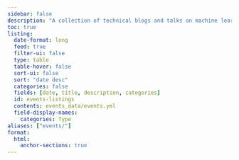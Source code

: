 ```yaml
---
sidebar: false
description: "A collection of technical blogs and talks on machine learning and data science."
toc: true
listing:
  date-format: long
  feed: true
  filter-ui: false
  type: table
  table-hover: false
  sort-ui: false
  sort: "date desc"
  categories: false
  fields: [date, title, description, categories]
  id: events-listings
  contents: events_data/events.yml
  field-display-names: 
    categories: Type
aliases: ["events/"]
format:
  html:
    anchor-sections: true
---
```


<script defer data-domain="openwashdata.org" src="https://plausible.io/js/script.js"></script>

::: {#events-listings}
:::